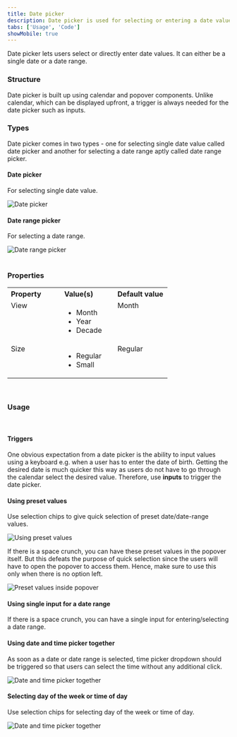 ```yaml
---
title: Date picker
description: Date picker is used for selecting or entering a date value.
tabs: ['Usage', 'Code']
showMobile: true
---
```


Date picker lets users select or directly enter date values. It can either be a single date or a date range.

### Structure
Date picker is built up using calendar and popover components. Unlike calendar, which can be displayed upfront, a trigger is always needed for the date picker such as inputs.
<Preview name="components-datepicker-variants-with-input--with-input"/>

### Types
Date picker comes in two types - one for selecting single date value called date picker and another for selecting a date range aptly called date range picker.

#### Date picker
For selecting single date value.

![Date picker](./images/datePicker-1.png)
<br/>

#### Date range picker
For selecting a date range.

![Date range picker](./images/datePicker-2.png)
<br/>
<br/>

### Properties
<table style="width: 100%">
  <tbody>
    <tr>
      <th style="width:33%; text-align: left;">Property</th>
      <th style="width:33%; text-align: left;">Value(s)</th>
      <th style="width:33%; text-align: left;">Default value</th>
    </tr>
    <tr style="vertical-align: top">
      <td>View</td>
      <td>
          <ul>
              <li>Month</li>
              <li>Year</li>
              <li>Decade</li>
          </ul>
      </td>
      <td>Month</td>
    </tr>
    <tr style="vertical-align: top">
      <td>Size</td>
      <td>
          <ul>
              <li>Regular</li>
              <li>Small</li>
          </ul>
      </td>
      <td>Regular</td>
    </tr>
  </tbody>
</table>
<br/>

### Usage
<br/>

#### Triggers
One obvious expectation from a date picker is the ability to input values using a keyboard e.g. when a user has to enter the date of birth. Getting the desired date is much quicker this way as users do not have to go through the calendar select the desired value. Therefore, use **inputs** to trigger the date picker.
<Preview name="components-datepicker-variants-with-input--with-input"/>

#### Using preset values
Use selection chips to give quick selection of preset date/date-range values.

![Using preset values](./images/datePicker-3.png)
<br/>

If there is a space crunch, you can have these preset values in the popover itself. But this defeats the purpose of quick selection since the users will have to open the popover to access them. Hence, make sure to use this only when there is no option left.

![Preset values inside popover](./images/datePicker-4.png)
<br/>

#### Using single input for a date range
If there is a space crunch, you can have a single input for entering/selecting a date range.
<Preview name="components-daterangepicker-variants-with-single-input--with-single-input"/>

#### Using date and time picker together
As soon as a date or date range is selected, time picker dropdown should be triggered so that users can select the time without any additional click.

![Date and time picker together](./images/datePicker-5.png)
<br/>

#### Selecting day of the week or time of day
Use selection chips for selecting day of the week or time of day.

![Date and time picker together](./images/datePicker-6.png)


 


